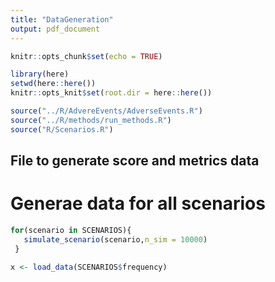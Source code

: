 ```yaml
---
title: "DataGeneration"
output: pdf_document
---
```



```r
knitr::opts_chunk$set(echo = TRUE)

library(here)
setwd(here::here())
knitr::opts_knit$set(root.dir = here::here())

source("../R/AdvereEvents/AdverseEvents.R")
source("../R/methods/run_methods.R")
source("R/Scenarios.R")
```

## File to generate score and metrics data

# Generae data for all scenarios

```r
for(scenario in SCENARIOS){
   simulate_scenario(scenario,n_sim = 10000)
 }


```
```r
x <- load_data(SCENARIOS$frequency)

```



```r
```






